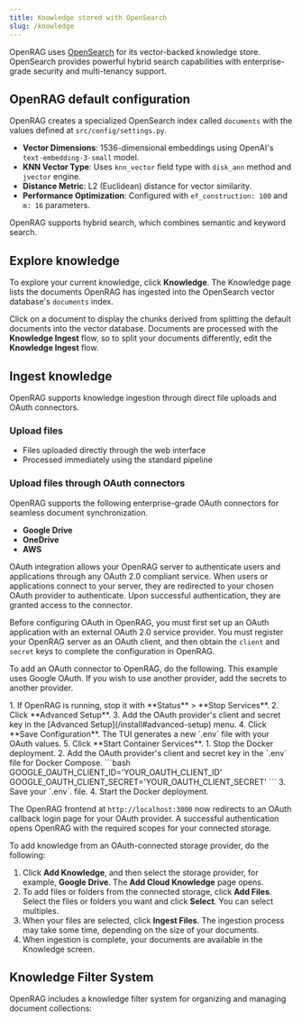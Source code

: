 ```yaml
---
title: Knowledge stored with OpenSearch
slug: /knowledge
---
```



OpenRAG uses [OpenSearch](https://docs.opensearch.org/latest/) for its vector-backed knowledge store.
OpenSearch provides powerful hybrid search capabilities with enterprise-grade security and multi-tenancy support.

## OpenRAG default configuration

OpenRAG creates a specialized OpenSearch index called `documents` with the values defined at `src/config/settings.py`.
- **Vector Dimensions**: 1536-dimensional embeddings using OpenAI's `text-embedding-3-small` model.
- **KNN Vector Type**: Uses `knn_vector` field type with `disk_ann` method and `jvector` engine.
- **Distance Metric**: L2 (Euclidean) distance for vector similarity.
- **Performance Optimization**: Configured with `ef_construction: 100` and `m: 16` parameters.

OpenRAG supports hybrid search, which combines semantic and keyword search.

## Explore knowledge

To explore your current knowledge, click <Icon name="Library" aria-hidden="true"/> **Knowledge**.
The Knowledge page lists the documents OpenRAG has ingested into the OpenSearch vector database's `documents` index.

Click on a document to display the chunks derived from splitting the default documents into the vector database.
Documents are processed with the **Knowledge Ingest** flow, so to split your documents differently, edit the **Knowledge Ingest** flow.

<PartialModifyFlows />

## Ingest knowledge

OpenRAG supports knowledge ingestion through direct file uploads and OAuth connectors.

### Upload files

- Files uploaded directly through the web interface
- Processed immediately using the standard pipeline

### Upload files through OAuth connectors

OpenRAG supports the following enterprise-grade OAuth connectors for seamless document synchronization.

- **Google Drive**
- **OneDrive**
- **AWS**

OAuth integration allows your OpenRAG server to authenticate users and applications through any OAuth 2.0 compliant service. When users or applications connect to your server, they are redirected to your chosen OAuth provider to authenticate. Upon successful authentication, they are granted access to the connector.

Before configuring OAuth in OpenRAG, you must first set up an OAuth application with an external OAuth 2.0 service provider. You must register your OpenRAG server as an OAuth client, and then obtain the `client` and `secret` keys to complete the configuration in OpenRAG.

To add an OAuth connector to OpenRAG, do the following.
This example uses Google OAuth.
If you wish to use another provider, add the secrets to another provider.

<Tabs groupId="Installation type">
  <TabItem value="TUI" label="TUI" default>
   1. If OpenRAG is running, stop it with **Status** > **Stop Services**.
   2. Click **Advanced Setup**.
   3. Add the OAuth provider's client and secret key in the [Advanced Setup](/install#advanced-setup) menu.
   4. Click **Save Configuration**.
   The TUI generates a new `.env` file with your OAuth values.
   5. Click **Start Container Services**.
  </TabItem>
  <TabItem value=".env" label=".env">
   1. Stop the Docker deployment.
   2. Add the OAuth provider's client and secret key in the `.env` file for Docker Compose.
   ```bash    
   GOOGLE_OAUTH_CLIENT_ID='YOUR_OAUTH_CLIENT_ID'
   GOOGLE_OAUTH_CLIENT_SECRET='YOUR_OAUTH_CLIENT_SECRET'
   ```
   3. Save your `.env`. file.
   4. Start the Docker deployment.
  </TabItem>
</Tabs>

The OpenRAG frontend at `http://localhost:3000` now redirects to an OAuth callback login page for your OAuth provider.
A successful authentication opens OpenRAG with the required scopes for your connected storage.

To add knowledge from an OAuth-connected storage provider, do the following:

1. Click <Icon name="Plus" aria-hidden="true"/> **Add Knowledge**, and then select the storage provider, for example, **Google Drive**.
The **Add Cloud Knowledge** page opens.
2. To add files or folders from the connected storage, click <Icon name="Plus" aria-hidden="true"/> **Add Files**.
Select the files or folders you want and click **Select**.
You can select multiples.
3. When your files are selected, click **Ingest Files**.
The ingestion process may take some time, depending on the size of your documents.
4. When ingestion is complete, your documents are available in the Knowledge screen.

## Knowledge Filter System

OpenRAG includes a knowledge filter system for organizing and managing document collections:





